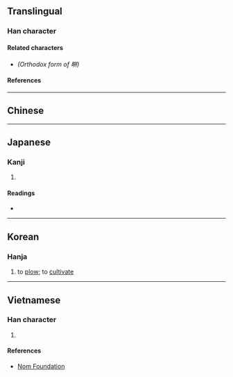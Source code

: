 {{also|耕}}
{{character info/new}}
==Translingual==

===Han character===
{{Han char|rn=102|rad=田|as=04|sn=9|four=65000|canj=WTT,XWTT|ids=⿰田井}}

====Related characters====
* {{l|mul|[[耕]]}} ''(Orthodox form of 畊)''

====References====
{{Han ref|kx=0760.160|dkj=21773|dj=1170.090|hdz=42531.070|uh=754A}}

----

==Chinese==
{{zh-see|耕|ha}} <!-- 《玉篇》 畊，古文耕字。 -->

----

==Japanese==

===Kanji===
{{ja-kanji|grade=|rs=田04}}

# {{alt-form|lang=ja|耕}} ''{{gloss|to [[plow]]; to [[cultivate]]}}''

====Readings====
* {{ja-readings|on=[[こう]] (kō)|kun=[[たがやす]] (tagayasu)|nanori=}}

----

==Korean==

===Hanja===
{{ko-hanja|hangeul=경|eumhun=|rv=gyeong|mr=kyŏng|y=kyeng}}

# to [[plow]]; to [[cultivate]]

----

==Vietnamese==

===Han character===
{{vi-hantu|rs=田04|[[canh]]}}

# {{defn|lang=vi|sort=田04}}

====References====
* [http://nomfoundation.org/common/nom_details.php?codepoint=754A Nom Foundation]